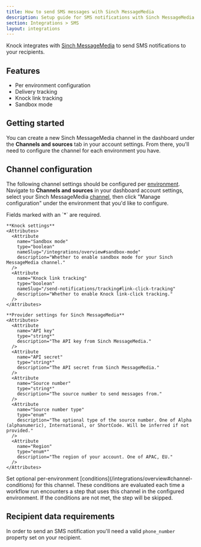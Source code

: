 ```yaml
---
title: How to send SMS messages with Sinch MessageMedia
description: Setup guide for SMS notifications with Sinch MessageMedia and Knock.
section: Integrations > SMS
layout: integrations
---
```


Knock integrates with <a href="https://messagemedia.com/" target="_blank">Sinch MessageMedia</a> to send SMS notifications to your recipients.

## Features

- Per environment configuration
- Delivery tracking
- Knock link tracking
- Sandbox mode

## Getting started

You can create a new Sinch MessageMedia channel in the dashboard under the **Channels and sources** tab in your account settings. From there, you'll need to configure the channel for each environment you have.

## Channel configuration

The following channel settings should be configured per [environment](/concepts/environments). Navigate to **Channels and sources** in your dashboard account settings, select your Sinch MessageMedia [channel](/concepts/channels), then click "Manage configuration" under the environment that you'd like to configure.

<AccordionGroup>
  <Accordion title="Settings">
    Fields marked with an `*` are required.
    
    **Knock settings**
    <Attributes>
      <Attribute
        name="Sandbox mode"
        type="boolean"
        nameSlug="/integrations/overview#sandbox-mode"
        description="Whether to enable sandbox mode for your Sinch MessageMedia channel."
      />
      <Attribute
        name="Knock link tracking"
        type="boolean"
        nameSlug="/send-notifications/tracking#link-click-tracking"
        description="Whether to enable Knock link-click tracking."
      />
    </Attributes>

    **Provider settings for Sinch MessageMedia**
    <Attributes>
      <Attribute
        name="API key"
        type="string*"
        description="The API key from Sinch MessageMedia."
      />
      <Attribute
        name="API secret"
        type="string*"
        description="The API secret from Sinch MessageMedia."
      />
      <Attribute
        name="Source number"
        type="string*"
        description="The source number to send messages from."
      />
      <Attribute
        name="Source number type"
        type="enum"
        description="The optional type of the source number. One of Alpha (alphanumeric), International, or ShortCode. Will be inferred if not provided."
      />
      <Attribute
        name="Region"
        type="enum*"
        description="The region of your account. One of APAC, EU."
      />
    </Attributes>

  </Accordion>
  <Accordion title="Conditions">
    Set optional per-environment [conditions](/integrations/overview#channel-conditions) for this channel. These conditions are evaluated each time a workflow run encounters a step that uses this channel in the configured environment. If the conditions are not met, the step will be skipped.
  </Accordion>
</AccordionGroup>

## Recipient data requirements

In order to send an SMS notification you'll need a valid `phone_number` property set on your recipient.
